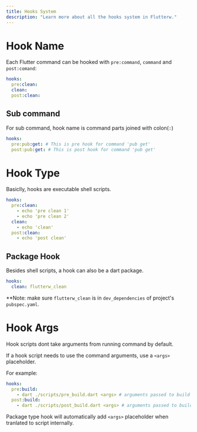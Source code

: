 ```yaml
---
title: Hooks System
description: "Learn more about all the hooks system in Flutterw."
---
```


# Hook Name

Each Flutter command can be hooked with `pre:command`, `command` and `post:comand`:

```yaml
hooks:
  pre:clean:
  clean:
  post:clean:
```

## Sub command

For sub command, hook name is command parts joined with colon(`:`)

```yaml
hooks:
  pre:pub:get: # This is pre hook for command 'pub get'
  post:pub:get: # This is post hook for command 'pub get'
```

# Hook Type

Basiclly, hooks are executable shell scripts.

```yaml
hooks:
  pre:clean:
    - echo 'pre clean 1'
    - echo 'pre clean 2'
  clean:
    - echo 'clean'
  post:clean:
    - echo 'post clean'
```

## Package Hook

Besides shell scripts, a hook can also be a dart package.

```yaml
hooks:
  clean: flutterw_clean
```
**Note: make sure `flutterw_clean` is in `dev_dependencies` of project's `pubspec.yaml`.


# Hook Args

Hook scripts dont take arguments from running command by default.

If a hook script needs to use the command arguments, use a `<args>` placeholder.

For example:

```yaml
hooks:
  pre:build:
    - dart ./scripts/pre_build.dart <args> # arguments passed to build command will be here.
  post:build:
    - dart ./scripts/post_build.dart <args> # arguments passed to build command will be here.
```

Package type hook will automatically add `<args>` placeholder when tranlated to script internally.